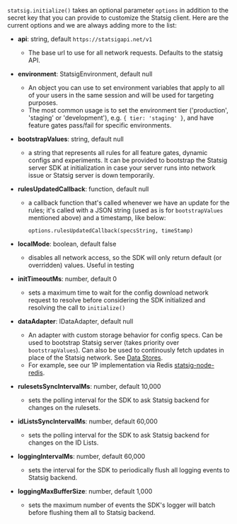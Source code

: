 `statsig.initialize()` takes an optional parameter `options` in addition to the secret key that you can provide to customize the Statsig client. Here are the current options and we are always adding more to the list:

- **api**: string, default `https://statsigapi.net/v1`
  - The base url to use for all network requests. Defaults to the statsig API.
- **environment**: StatsigEnvironment, default null

  - An object you can use to set environment variables that apply to all of your users in the same session and will be used for targeting purposes.
  - The most common usage is to set the environment tier ('production', 'staging' or 'development'), e.g. `{ tier: 'staging' }`, and have feature gates pass/fail for specific environments.

- **bootstrapValues**: string, default null
  - a string that represents all rules for all feature gates, dynamic configs and experiments. It can be provided to bootstrap the Statsig server SDK at initialization in case your server runs into network issue or Statsig server is down temporarily.
- **rulesUpdatedCallback**: function, default null

  - a callback function that's called whenever we have an update for the rules; it's called with a JSON string (used as is for `bootstrapValues` mentioned above) and a timestamp, like below:

    ```
    options.rulesUpdatedCallback(specsString, timeStamp)
    ```

- **localMode**: boolean, default false
  - disables all network access, so the SDK will only return default (or overridden) values. Useful in testing
- **initTimeoutMs**: number, default 0
  - sets a maximum time to wait for the config download network request to resolve before considering the SDK initialized and resolving the call to `initialize()`
- **dataAdapter**: IDataAdapter, default null
  - An adapter with custom storage behavior for config specs. Can be used to bootstrap Statsig server (takes priority over `bootstrapValues`). Can also be used to continously fetch updates in place of the Statsig network. See [Data Stores](/server/concepts/data_store).
  - For example, see our 1P implementation via Redis [statsig-node-redis](https://github.com/statsig-io/node-js-server-sdk-redis).
- **rulesetsSyncIntervalMs**: number, default 10,000
  - sets the polling interval for the SDK to ask Statsig backend for changes on the rulesets.
- **idListsSyncIntervalMs**: number, default 60,000
  - sets the polling interval for the SDK to ask Statsig backend for changes on the ID Lists.
- **loggingIntervalMs**: number, default 60,000
  - sets the interval for the SDK to periodically flush all logging events to Statsig backend.
- **loggingMaxBufferSize**: number, default 1,000
  - sets the maximum number of events the SDK's logger will batch before flushing them all to Statsig backend.
